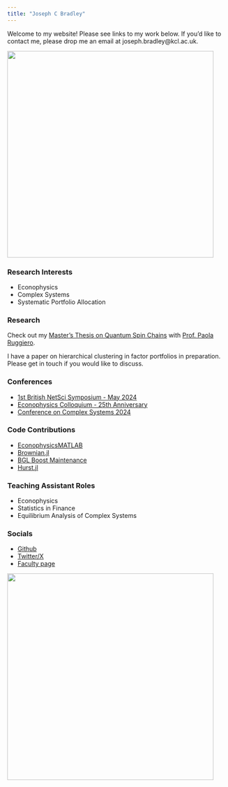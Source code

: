 ```yaml
---
title: "Joseph C Bradley"
---
```


<p>Welcome to my website! Please see links to my work below. If you'd like to contact me, please drop me an email at<!-- fhetydagzzzgjds --> joseph.bradley\@<!-- sdfjsdhfkjypcs -->kcl.<!-- asjoxp -->ac.uk.</p>

![](imgs/presenting_img.jpeg){width="473"}

### Research Interests

-   Econophysics
-   Complex Systems
-   Systematic Portfolio Allocation

### Research 
Check out my [Master's Thesis on Quantum Spin Chains](https://github.com/josephcbradley/sdrgjl) with [Prof. Paola Ruggiero](https://www.kcl.ac.uk/people/paola-ruggiero).

I have a paper on hierarchical clustering in factor portfolios in preparation. Please get in touch if you would like to discuss.

### Conferences

-   [1st British NetSci Symposium - May 2024](https://www.netsci.uk/program-31th-may.html)
-   [Econophysics Colloquium - 25th Anniversary](https://csh.ac.at/events/econophysics-colloquium-2024/)
-   [Conference on Complex Systems 2024](https://ccs24.cssociety.org)

### Code Contributions

-   [EconophysicsMATLAB](https://github.com/josephcbradley/EconophysicsMATLAB)
-   [Brownian.jl](https://github.com/uow-statistics/Brownian.jl)
-   [BGL Boost Maintenance](https://github.com/josephcbradley/bgl_boost)
-   [Hurst.jl](https://github.com/josephcbradley/Hurst.jl)

### Teaching Assistant Roles

-   Econophysics
-   Statistics in Finance
-   Equilibrium Analysis of Complex Systems

### Socials

-   [Github](https://github.com/josephcbradley)
-   [Twitter/X](https://x.com/josephcbradley)
-   [Faculty page](https://www.kcl.ac.uk/people/joseph-bradley)

![](imgs/mbc_presentation.jpeg){width="473"}


